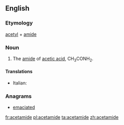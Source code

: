 ==English==

===Etymology===
{{wikipedia}}
[[acetyl]] + [[amide]]

===Noun===
{{en-noun|-}}

# {{organic compound}} The [[amide]] of [[acetic acid]], CH<sub>3</sub>CONH<sub>2</sub>.

====Translations====
*Italian: {{t-|it|acetammide|f}}

===Anagrams===
* [[emaciated#English|emaciated]]

[[fr:acetamide]]
[[pl:acetamide]]
[[ta:acetamide]]
[[zh:acetamide]]